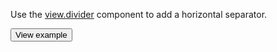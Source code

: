 Use the [view.divider](/docs-new/template-builder/reference/view.divider) component to add a horizontal separator.

  <Button themeColor="light" view="default" size="l" type="link" url="https://ya.cc/t/DH1KPwxf3ttFgy">View example</Button>
